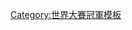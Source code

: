 {{Navbox
|bodyclass=hlist
| name  = 1977年世界大賽冠軍紐約洋基隊名單
| title = [[紐約洋基|<span style="color:white;">紐約洋基</span>]] [[1977世界大賽|<span style="color:white;">1977年世界大賽</span>]]冠軍名單
| titlestyle = background:#1c2841; color:white;
| belowstyle = background:#C0C0C0; color:#1c2841;
| list1 = 
*2 [[保羅·布萊爾]]
*6 [[羅伊·懷特]]
*9 [[葛雷格·奈托斯]]
*10 [[克里斯·錢布里斯]]
*11 [[弗萊德·史丹利]]
*14 [[盧·皮涅亞]]
*15 [[瑟曼·蒙森]]
*17 [[米奇·里佛斯]]
*19 [[迪克·提德羅]]
*20 [[巴奇·登特]]
*24 [[麥克·托瑞茲]]
*25 [[喬治·賽柏]]
*28 [[史巴奇·萊爾]]
* 29 [[凱特費許·杭特]]
*30 [[威利·藍道夫]]
*31 [[艾德·菲古耶羅亞]]
*35 [[唐·古耶特]]
*40 [[弗蘭·希利]]
*41 [[克里夫·強森]]
*44 [[瑞吉·傑克森 (棒球運動員)|瑞吉·傑克森]] ([[世界大賽最有價值球員獎|世界大賽MVP]])
*49 [[羅恩·古德瑞]]
*50 [[肯·克萊]]
| list2 = 
*總教練 1 [[比利·馬丁]]<br />教練團: 8 [[尤吉·貝拉]]
*21 [[克洛伊德·波耶]]
*33 [[巴比·考克斯]]
*42 [[亞特·佛勒]]
*32 [[艾爾史東·霍華德]]
*34 [[迪克·豪瑟]]
|below = 
*[[1977年美國職棒大聯盟球季|<span style="color:#1c2841;">例行賽</span>]]
* [[1977年美國聯盟冠軍賽|<span style="color:#1c2841;">美聯冠軍賽</span>]]
}}<noinclude>
[[Category:世界大賽冠軍模板]]
</noinclude>